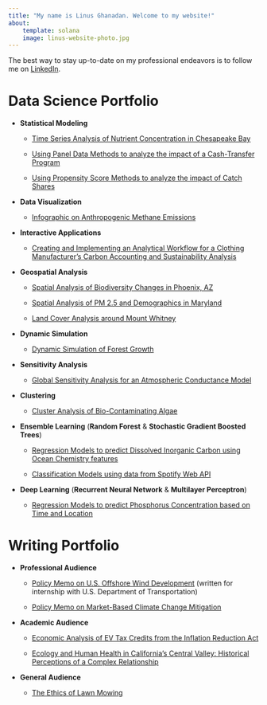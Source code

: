 ```yaml
---
title: "My name is Linus Ghanadan. Welcome to my website!"
about:
    template: solana
    image: linus-website-photo.jpg
---
```


The best way to stay up-to-date on my professional endeavors is to follow me on [LinkedIn](https://www.linkedin.com/in/linus-ghanadan/).

# Data Science Portfolio

-   **Statistical Modeling**

    -   [Time Series Analysis of Nutrient Concentration in Chesapeake Bay](https://linusghanadan.github.io/blog/2023-12-12-post/)

    -   [Using Panel Data Methods to analyze the impact of a Cash-Transfer Program](https://linusghanadan.github.io/blog/2024-3-6-post/)

    -   [Using Propensity Score Methods to analyze the impact of Catch Shares](https://linusghanadan.github.io/blog/2024-3-11-post/)
    
-   **Data Visualization**

    -   [Infographic on Anthropogenic Methane Emissions](https://linusghanadan.github.io/blog/2024-3-12-post/)
    
-   **Interactive Applications**

    -   [Creating and Implementing an Analytical Workflow for a Clothing Manufacturer's Carbon Accounting and Sustainability Analysis](https://linusghanadan.github.io/blog/2024-6-20-post/)
    
-   **Geospatial Analysis**

    -   [Spatial Analysis of Biodiversity Changes in Phoenix, AZ](https://linusghanadan.github.io/blog/2023-12-13-post/phoenix_biodiversity.html)
    
    -   [Spatial Analysis of PM 2.5 and Demographics in Maryland](https://linusghanadan.github.io/blog/2024-1-10-post/)
    
    -   [Land Cover Analysis around Mount Whitney](https://linusghanadan.github.io/blog/2023-12-11-post/mt-whitney-land-cover.html)

-   **Dynamic Simulation**

    -   [Dynamic Simulation of Forest Growth](https://linusghanadan.github.io/blog/2024-6-10-post/)
    
-   **Sensitivity Analysis**

    -   [Global Sensitivity Analysis for an Atmospheric Conductance Model](https://linusghanadan.github.io/blog/2024-6-7-post/)
    
-   **Clustering**

    -   [Cluster Analysis of Bio-Contaminating Algae](https://linusghanadan.github.io/blog/2024-4-1-post/)

-   **Ensemble Learning** (**Random Forest** & **Stochastic Gradient Boosted Trees**)

    -   [Regression Models to predict Dissolved Inorganic Carbon using Ocean Chemistry features](https://linusghanadan.github.io/blog/2024-4-3-post/dic-ml-models.html)

    -   [Classification Models using data from Spotify Web API](https://linusghanadan.github.io/blog/2024-3-29-post/)

-   **Deep Learning** (**Recurrent Neural Network** & **Multilayer Perceptron**)

    -   [Regression Models to predict Phosphorus Concentration based on Time and Location](https://linusghanadan.github.io/blog/2024-7-16-post/ml_chesapeakebay.html)


# Writing Portfolio

-   **Professional Audience**

    -   [Policy Memo on U.S. Offshore Wind Development](https://linusghanadan.github.io/writing/offshore-wind/offshore-wind.html) (written for internship with U.S. Department of Transportation)

    -   [Policy Memo on Market-Based Climate Change Mitigation](https://linusghanadan.github.io/writing/carbon-pricing/carbon-pricing.html)

-   **Academic Audience**

    -   [Economic Analysis of EV Tax Credits from the Inflation Reduction Act](https://linusghanadan.github.io/writing/evs/ev.html)

    -   [Ecology and Human Health in California's Central Valley: Historical Perceptions of a Complex Relationship](Ecology%20and%20Human%20Health%20in%20California’s%20Central%20Valley:%20Historical%20Perceptions%20of%20a%20Complex%20Relationship)

-   **General Audience**

    -   [The Ethics of Lawn Mowing](https://linusghanadan.github.io/writing/lawn-ethics/lawn-ethics.html)
